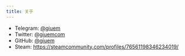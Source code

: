 ```yaml
---
title: 关于
---
```


- Telegram: [@giuem](https://t.me/giuem)
- Twitter: [@giuemcom](https://twitter.com/giuemcom)
- GitHub: [@giuem](https://github.com/giuem)
- Steam: https://steamcommunity.com/profiles/76561198346234019/
